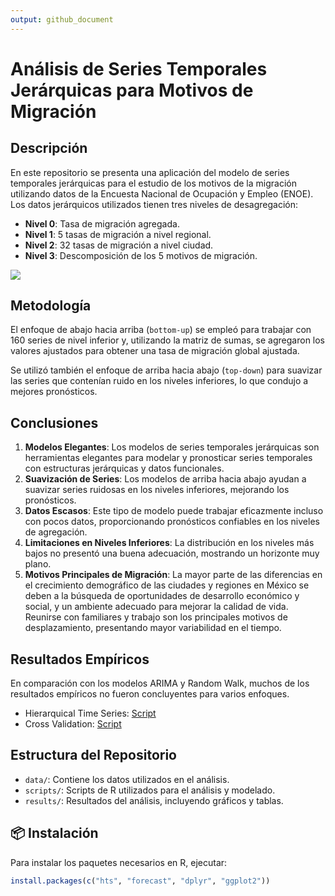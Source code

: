 ```yaml
---
output: github_document
---
```


# Análisis de Series Temporales Jerárquicas para Motivos de Migración

## Descripción

En este repositorio se presenta una aplicación del modelo de series temporales jerárquicas para el estudio de los motivos de la migración utilizando datos de la Encuesta Nacional de Ocupación y Empleo (ENOE). Los datos jerárquicos utilizados tienen tres niveles de desagregación:  

- **Nivel 0**: Tasa de migración agregada.  
- **Nivel 1**: 5 tasas de migración a nivel regional.  
- **Nivel 2**: 32 tasas de migración a nivel ciudad.  
- **Nivel 3**: Descomposición de los 5 motivos de migración.  

![](img/Región.png)

## Metodología   

El enfoque de abajo hacia arriba (`bottom-up`) se empleó para trabajar con 160 series de nivel inferior y, utilizando la matriz de sumas, se agregaron los valores ajustados para obtener una tasa de migración global ajustada.  

Se utilizó también el enfoque de arriba hacia abajo (`top-down`) para suavizar las series que contenían ruido en los niveles inferiores, lo que condujo a mejores pronósticos.  

## Conclusiones

1. **Modelos Elegantes**: Los modelos de series temporales jerárquicas son herramientas elegantes para modelar y pronosticar series temporales con estructuras jerárquicas y datos funcionales.   
2. **Suavización de Series**: Los modelos de arriba hacia abajo ayudan a suavizar series ruidosas en los niveles inferiores, mejorando los pronósticos.  
3. **Datos Escasos**: Este tipo de modelo puede trabajar eficazmente incluso con pocos datos, proporcionando pronósticos confiables en los niveles de agregación.   
4. **Limitaciones en Niveles Inferiores**: La distribución en los niveles más bajos no presentó una buena adecuación, mostrando un horizonte muy plano.   
5. **Motivos Principales de Migración**: La mayor parte de las diferencias en el crecimiento demográfico de las ciudades y regiones en México se deben a la búsqueda de oportunidades de desarrollo económico y social, y un ambiente adecuado para mejorar la calidad de vida. Reunirse con familiares y trabajo son los principales motivos de desplazamiento, presentando mayor variabilidad en el tiempo.   

## Resultados Empíricos

En comparación con los modelos ARIMA y Random Walk, muchos de los resultados empíricos no fueron concluyentes para varios enfoques. 

- Hierarquical Time Series: [Script](https://dvillasanao.github.io/Hierarchical_Time_Series/Hierarchical%20Time%20Series.nb.html) 
- Cross Validation: [Script](Validación%20Cruzada.nb.html) 

## Estructura del Repositorio

- `data/`: Contiene los datos utilizados en el análisis.   
- `scripts/`: Scripts de R utilizados para el análisis y modelado.   
- `results/`: Resultados del análisis, incluyendo gráficos y tablas.   


## 📦 Instalación

Para instalar los paquetes necesarios en R, ejecutar:

```R
install.packages(c("hts", "forecast", "dplyr", "ggplot2"))
```

